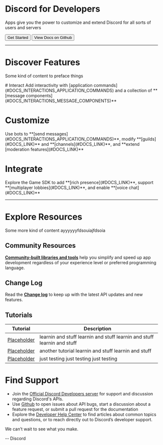 # Discord for Developers

Apps give you the power to customize and extend Discord for all sorts of users and servers

  <Button color="brand" href="#DOCS_INTERACTIONS_APPLICATION_COMMANDS">Get Started</Button>
  <Button href="https://github.com/discord/discord-api-docs">View Docs on Github</Button>

---

# Discover Features

Some kind of content to preface things

<CardWrapper>
  <Card icon="slash">
    # Interact
    Add interactivity with [application commands](#DOCS_INTERACTIONS_APPLICATION_COMMANDS) and a collection of **[message components](#DOCS_INTERACTIONS_MESSAGE_COMPONENTS)**
  </Card>
  <Card icon="sparkle">
    <h1>Customize</h1>
    Use bots to **[send messages](#DOCS_INTERACTIONS_APPLICATION_COMMANDS)**, modify **[guilds](#DOCS_LINK)** and **[channels](#DOCS_LINK)**, and **extend [moderation features](#DOCS_LINK)**
  </Card>
  <Card icon="gear">
    <h1>Integrate</h1>
    Explore the Game SDK to add **[rich presence](#DOCS_LINK)**, support **[multiplayer lobbies](#DOCS_LINK)**, and enable **[voice chat](#DOCS_LINK)**
  </Card>
</CardWrapper>


---

# Explore Resources

Some more kind of content ayyyyyyfdsouiajfdsoia

## Community Resources

**[Community-built libraries and tools](https://github.com/discord/discord-api-docs/issues)** help you simplify and speed up app development regardless of your experience level or preferred programming language.

## Change Log

Read the **[Change log](#DOCS_LINK)** to keep up with the latest API updates and new features.

## Tutorials

| Tutorial                            | Description                                                             |
| ----------------------------------- | ----------------------------------------------------------------------- |
| [Placeholder](#DOCS_TUTORIALS_TEST) | learnin and stuff learnin and stuff learnin and stuff learnin and stuff |
| [Placeholder](#DOCS_TUTORIALS_TEST) | another tutorial learnin and stuff learnin and stuff                    |
| [Placeholder](#DOCS_TUTORIALS_TEST) | just testing just testing just testing                                  |

# Find Support

- Join the [Official Discord Developers server](https://discord.gg/discord-developers) for support and discussion regarding Discord's APIs.
- Use [Github](https://github.com/discord/discord-api-docs/issues) to open issues about API bugs, start a discussion about a feature request, or submit a pull request for the documentation
- Explore the [Developer Help Center](https://support-dev.discord.com/hc/en-us) to find articles about common topics and questions, or to reach directly out to Discord’s developer support.

We can’t wait to see what you make.

-- Discord
